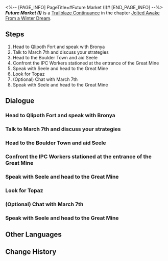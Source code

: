 <%-- [PAGE_INFO]
PageTitle=#Future Market (I)#
[END_PAGE_INFO] --%>
{{Stub|Dialogue.}}
{{Mission Infobox
|id            = 2010206
|title         = 
|image         = Mission Future Market (I).png{{subst:void|<!--$UPLOAD:<<SpriteOutput/Chronicle/2010206.png>-<Mission Future Market (I).png>-<Fate's Atlas Images>>-->}}
|type          = Trailblaze Continuance
|event_name    = 
|chapter       = Jolted Awake From a Winter Dream
|requirements  = [[Trailblaze Continuance]] ''[[Future Market (Prologue)]]'' completed
|summary       = Topaz arrived at Jarilo-VI to collect the debt owed by the Architects from centuries ago.<br />However, their seeming unreasonable request seemed to have hidden motives. Motivated by justice, you drive away the occupying IPC squad at the Great Mine.<br />Meanwhile, Bronya urgently summoned you back to Qlipoth Fort for a discussion.
|characters    = Trailblazer
|startLocation = [[Jarilo-VI]] - [[Qlipoth Fort]]
|world         = Jarilo-VI
|area          = Qlipoth Fort
|prev          = Future Market (Prologue)
|next          = Future Market (II)
|rewards       = Trailblaze EXP*700; Stellar Jade*110; Traveler's Guide*5; Lost Crystal*4; Credit*40,000
}}
'''''Future Market (I)''''' is a [[Trailblaze Continuance]] in the chapter [[Jolted Awake From a Winter Dream]].

==Steps==
# Head to Qlipoth Fort and speak with Bronya
# Talk to March 7th and discuss your strategies
# Head to the Boulder Town and aid Seele
# Confront the IPC Workers stationed at the entrance of the Great Mine
# Speak with Seele and head to the Great Mine
# Look for Topaz
# (Optional) Chat with March 7th
# Speak with Seele and head to the Great Mine

<!--
==Gameplay Notes==

--><!--
==Trial Character==

-->
==Dialogue==
{{Stub Dialogue}}

===Head to Qlipoth Fort and speak with Bronya===
{{Mission Description|type=continuance|location=Qlipoth Fort|(Trailblazer)'s Trailblaze Daily Report:<br />Using my reputation to get an audience with Bronya.}}
{{Dialogue Start}}
:{{tx}}
{{Dialogue End}}

===Talk to March 7th and discuss your strategies===
{{Mission Description|type=continuance|location=Qlipoth Fort|update|(Trailblazer)'s Trailblaze Daily Report:<br />Bronya is in trouble. Didn't really get this thing called "debt collection." Discussing solutions with March.}}
{{Dialogue Start}}
:{{tx}}
{{Dialogue End}}

===Head to the Boulder Town and aid Seele===
{{Mission Description|type=continuance|location=Boulder Town|update|(Trailblazer)'s Trailblaze Daily Report:<br />Seele sent a message. The IPC launched a sneak attack on the Underworld. Need to go see what's happening.}}
{{Dialogue Start}}
:{{tx}}
{{Dialogue End}}

===Confront the IPC Workers stationed at the entrance of the Great Mine===
{{Mission Description|type=continuance|location=Boulder Town|update|(Trailblazer)'s Trailblaze Daily Report:<br />The IPC took over the Great Mine. No manners. Needs a beating.}}
{{Dialogue Start}}
:{{tx}}
{{Dialogue End}}

===Speak with Seele and head to the Great Mine===
{{Mission Description|type=continuance|location=Boulder Town|update|(Trailblazer)'s Trailblaze Daily Report:<br />Heading down in the mines to save people.<br />Pom-Pom's Notes: (Trailblazer) is not putting their heart into the report at all! Write it properly!}}
{{Dialogue Start}}
:{{tx}}
{{Dialogue End}}

===Look for Topaz===
{{Mission Description|type=continuance|location=Qlipoth Fort|update|(Trailblazer)'s Trailblaze Daily Report:<br />We're in trouble. Belobog owes a whole lot of money to the IPC. Need to negotiate with Topaz in the museum.}}
{{Dialogue Start}}
:{{tx}}
{{Dialogue End}}

===(Optional) Chat with March 7th===
{{Dialogue Start}}
:{{tx}}
{{Dialogue End}}

===Speak with Seele and head to the Great Mine===
{{Mission Description|type=continuance|location=Qlipoth Fort|update|(Trailblazer)'s Trailblaze Daily Report:<br />Heading down in the mines to save people.<br />Pom-Pom's Notes: (Trailblazer) is not putting their heart into the report at all! Write it properly!}}
{{Dialogue Start}}
:{{tx}}
{{Dialogue End}}

==Other Languages==
{{Other Languages
|en   = Future Market (I)
|zhs  = 未来市场•其一
|zht  = 未來市場•其一
|ja   = フューチャーズマーケット・一
|ko   = 미래 시장•1
|es   = El mercado del mañana&nbsp;I
|fr   = Marché à terme (I)
|ru   = Рынок будущего I
|th   = ตลาดแห่งอนาคต 1
|vi   = Thị Trường Tương Lai 1
|de   = Markt der Zukunft (Teil 1)
|id   = Pasar Masa Depan 1
|pt   = Mercado Futuro (I)
}}

==Change History==
{{Change History|1.4}}
